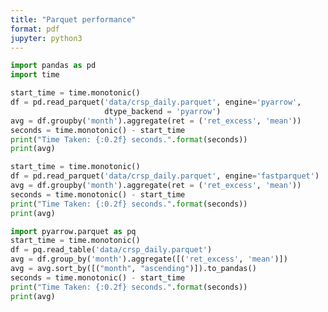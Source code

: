 ```yaml
---
title: "Parquet performance"
format: pdf 
jupyter: python3
---
```


```python
import pandas as pd
import time
```

```python
start_time = time.monotonic()
df = pd.read_parquet('data/crsp_daily.parquet', engine='pyarrow',
                     dtype_backend = 'pyarrow')
avg = df.groupby('month').aggregate(ret = ('ret_excess', 'mean'))
seconds = time.monotonic() - start_time
print("Time Taken: {:0.2f} seconds.".format(seconds))
print(avg)
```

```python
start_time = time.monotonic()
df = pd.read_parquet('data/crsp_daily.parquet', engine='fastparquet')
avg = df.groupby('month').aggregate(ret = ('ret_excess', 'mean'))
seconds = time.monotonic() - start_time
print("Time Taken: {:0.2f} seconds.".format(seconds))
print(avg)
```

```python
import pyarrow.parquet as pq
start_time = time.monotonic()
df = pq.read_table('data/crsp_daily.parquet')
avg = df.group_by('month').aggregate([('ret_excess', 'mean')])
avg = avg.sort_by([("month", "ascending")]).to_pandas()
seconds = time.monotonic() - start_time
print("Time Taken: {:0.2f} seconds.".format(seconds))
print(avg)
```
